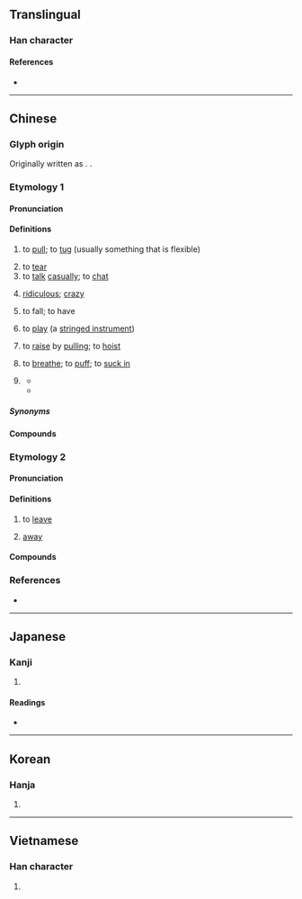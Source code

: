 {{also|撦}}
{{character info}}
==Translingual==

===Han character===
{{Han char|rn=64|rad=手|as=04|sn=7|four=51010|canj=QYLM|ids=⿰扌止}}

====References====
* {{Han ref|kx=0418.230|dkj=11833|dj=0765.200|hdz=31836.040|uh=626F|ud=25199|bh=A7E8|bd=42984}}

----

==Chinese==

===Glyph origin===
{{Han etym}}
Originally written as {{zh-l|*撦}}. {{Han compound|手|止|ls=psc|c1=s|c2=p|t1=hand}}.

===Etymology 1===
{{zh-forms|alt=撦}}
{{rfe|zh}}

====Pronunciation====
{{zh-pron
|m=chě
|ma=Zh-chě.oga
|m-s=ce3
|c=ce2
|c-t=cie2
|h=pfs=chhá
|md=tiē/chiē
|mn=chhé/ml:chhiá
|mn_note=chhé - vernacular; chhiá - literary
|w=2tsha
|x=che3
|mc=y
|oc=y
|cat=v,a
}}

====Definitions====
{{zh-hanzi}}

# to [[pull]]; to [[tug]] (usually something that is flexible)
#: {{zh-x|唔好 扯 住 我 件 衫。|Stop '''pulling''' my shirt.|C}}
# to [[tear]]
# to [[talk]] [[casually]]; to [[chat]]
#: {{zh-co|胡扯|to '''chatter''' idly}}
# [[ridiculous]]; [[crazy]]
#: {{zh-x|今天 看病 要 等 六 個 小時，太 扯 了！|Today, people had to wait for six hours to see the doctor. It's absolutely '''ridiculous'''!}}
# {{lb|zh|dialectal|of weather}} to fall; to have
#: {{zh-co|扯霍閃|to '''have''' lightning|M-S|tr='''ce3''' ho2 san3}}
# {{lb|zh|dialectal}} to [[play]] (a [[stringed instrument]])
# {{lb|zh|Cantonese}} to [[raise]] by [[pull]]ing; to [[hoist]]
#: {{zh-x|扯旗|to '''hoist''' a flag|C}}
# {{lb|zh|Cantonese}} to [[breathe]]; to [[puff]]; to [[suck in]]
#: {{zh-co|扯鼻鼾|to snore|C}}
#: {{zh-co|扯 飛 煙|to '''smoke''' a dart|C}}
# {{lb|zh|Cantonese}} {{zh-short|扯旗|to have an [[erection]]}}
#* {{zh-x|渣 住 對 肥仔 波，攬 住 佢 個 大肚腩，搣 佢 塊 面，真係 諗起 都 扯 扯 地{dei6-2}。||C|ref='''2015''', {{lang|zh|少少肥}}, {{lang|zh|《自修室‧學界嘅蘭桂坊》}}, [https://www.google.com/books/edition/自修室_學界嘅蘭桂坊/ZLeaCgAAQBAJ?hl=en&gbpv=1&pg=PA30 page 30]}}
#* {{zh-x|再 講 多 次，@Firework 即係 阿 威，碌 鳩 又 黑{hak1} 又 短 又 多 毛，明明 扯 咗 都 好似 未 扯 咁{gam2}，啲 鳩毛 長 到 遮 住 個 龜{gwai1}頭，要 細心 啲 睇 先 隱約 見 到{dou3-2} 頭頂 個 嘴仔。||C|ref='''2016''' September 30, {{lang|zh|于日辰}}, {{lang|zh|倫敦金2之《潛龍勿用》}}, [https://books.google.com/books?id=owYVEAAAQBAJ&pg=PA80 page 80]}}

=====Synonyms=====
{{zh-dial|拉}}
{{zh-dial|拉-2}}
{{zh-dial|勃起}}

====Compounds====
{{zh-der|丟輪扯砲|弓兒扯滿|七拉八扯|丟連扯|嘮扯|扯謊撩白|扯談|扯白|扯三拉四|扯閑盤兒|拉扯|扯平|扯後腿|扳扯|扯不清|扯破|攀扯|扯呼|扯手扯腳|扯底線|扯縴|扯閑篇|推三扯四|扯筋|扯麵|扯勸|撏綿扯絮|扯尾巴|扯臊|扯篷拉縴|拖扯|扯淡|扯皮弄筋|扯皮|瞎扯|扯撮|扯篷|扯是搬非|扯落|牽扯|扯拉|扯扯拽拽|瞎扯臊|扯架子|扯扯連連|扯牛尾巴|扯直|扯簸箕|白扯|扯順風旗|東扯西拽|揪扯|扯手|拉拉扯扯|拉三扯四|扯倒|扯著脖子|扯頭|扯曳|東拉西扯|殺雞扯脖|扯謊|扯開嗓子|扯鈴|扯爛汙|扯票|扯住|扯平點|扯腿|扯閒白|撏扯|捽扯|扯空砑光|扯破臉皮|扯弓搭箭|鬼扯淡|胡拉混扯|胡扯|胡支扯葉|鬼扯腿|鬼扯|順風扯旗|鬼扯蛋|閒扯淡|閒扯|連扯跟頭}}

===Etymology 2===
{{zh-forms|alt=跙}}

====Pronunciation====
{{zh-pron
|c=ce2
|cat=v
}}

====Definitions====
{{zh-hanzi}}

# {{lb|zh|Cantonese}} to [[leave]]
#: {{zh-x|凳 都 未 坐 暖 就 扯？|Your seat isn't even warm yet, and you're '''leaving'''?|C}}
#: {{zh-x|你 扯 啦，唔好 煩 住 我。|'''Leave''' and stop bothering me.|C}}
# {{lb|zh|Cantonese}} [[away]]
#: {{zh-co|拎 扯|to take '''away'''|C}}

====Compounds====
{{zh-der|返扯|扯記|扯人}}

===References===
* {{R:yue:Hanzi}}

{{zh-cat|Intermediate}}

----

==Japanese==

===Kanji===
{{ja-kanji|grade=|rs=手04}}

# {{rfdef|ja|sort=手04}}

====Readings====
* {{ja-readings|on=[[た]] (ta), [[しゃ]] (sha)|kun=[[ひく]] (hiku)}}

----

==Korean==

===Hanja===
{{ko-hanja|hangeul=차|eumhun=|rv=cha|mr=ch'a|y=cha}}

# {{rfdef|ko|sort=手04}}

----

==Vietnamese==

===Han character===
{{vi-readings|reading=chải, xả, chẻ, giẫy, xới, chỉ, xé, xẻ, xởi|rs=手04}}

# {{rfdef|vi|sort=手04}}